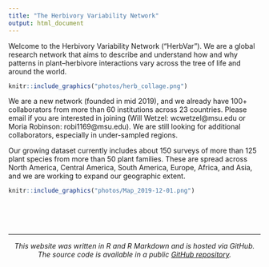 ```yaml
---
title: "The Herbivory Variability Network"
output: html_document
---
```


Welcome to the Herbivory Variability Network ("HerbVar"). We are a global research network that aims to describe and understand how and why patterns in plant--herbivore interactions vary across the tree of life and around the world.

```r
knitr::include_graphics("photos/herb_collage.png")
```

We are a new network (founded in mid 2019), and we already have 100+ collaborators from more than 60 institutions across 23 countries. Please email if you are interested in joining (Will Wetzel: wcwetzel@msu.edu or Moria Robinson: robi1169@msu.edu). We are still looking for additional collaborators, especially in under-sampled regions.


Our growing dataset currently includes about 150 surveys of more than 125 plant species from more than 50 plant families. These are spread across North America, Central America, South America,  Europe, Africa, and Asia, and we are working to expand our geographic extent.

```r
knitr::include_graphics("photos/Map_2019-12-01.png")
```


<br>
<br>
<br>

***

<center> _This website was written in R and R Markdown and is hosted via GitHub. The source code is available in a public [GitHub repository](https://github.com/wcwetzel/HerbVar.github.io)._ </center>